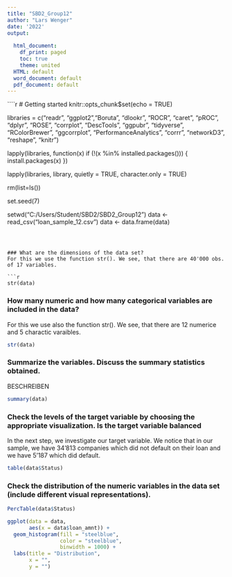```yaml
---
title: "SBD2_Group12"
author: "Lars Wenger"
date: '2022'
output:
  
  html_document:
    df_print: paged
    toc: true
    theme: united
  HTML: default
  word_document: default
  pdf_document: default
---
```

````r
# Getting started 
knitr::opts_chunk$set(echo = TRUE)

libraries = c("readr", "ggplot2","Boruta", "dlookr", "ROCR", "caret", "pROC", "dplyr", "ROSE", "corrplot", "DescTools", "ggpubr", "tidyverse", "RColorBrewer", "ggcorrplot", "PerformanceAnalytics", "corrr", "networkD3", "reshape", "knitr")
 
lapply(libraries, function(x) if (!(x %in% installed.packages())) {
  install.packages(x)
})

lapply(libraries, library, quietly = TRUE, character.only = TRUE)

rm(list=ls())

set.seed(7)

setwd("C:/Users/Student/SBD2/SBD2_Group12")
data <- read_csv("loan_sample_12.csv")
data <- data.frame(data)
```



### What are the dimensions of the data set?
For this we use the function str(). We see, that there are 40'000 obs. of 17 variables.

```r
str(data)
```

### How many numeric and how many categorical variables are included in the data?
For this we use also the function str(). We see, that there are 12 numerice and 5 charactic varaibles.

```r
str(data)
```

### Summarize the variables. Discuss the summary statistics obtained.
BESCHREIBEN

```r
summary(data)
```

### Check the levels of the target variable by choosing the appropriate visualization. Is the target variable balanced

In the next step, we investigate our target variable. We notice that in our sample, we have 34'813 companies which did not default on their loan and we have 5'187 which did default. 
```r
table(data$Status)
```

### Check the distribution of the numeric variables in the data set (include different visual representations).

```r
PercTable(data$Status)
```

```r
ggplot(data = data, 
       aes(x = data$loan_amnt)) +
  geom_histogram(fill = "steelblue",
                 color = "steelblue",
                 binwidth = 1000) +
  labs(title = "Distribution",
       x = "",
       y = "")
```